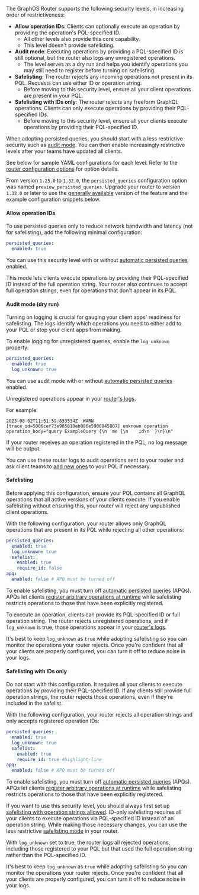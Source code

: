 The GraphOS Router supports the following security levels, in increasing order of restrictiveness:

- **Allow operation IDs**: Clients can optionally execute an operation by providing the operation's PQL-specified ID.
  - All other levels also provide this core capability.
  - This level doesn't provide safelisting.
- **Audit mode**: Executing operations by providing a PQL-specified ID is still optional, but the router also logs any unregistered operations.
  - The level serves as a dry run and helps you identify operations you may still need to register before turning on safelisting.
- **Safelisting**: The router rejects any incoming operations not present in its PQL. Requests can use either ID or operation string.
  - Before moving to this security level, ensure all your client operations are present in your PQL.
- **Safelisting with IDs only**: The router rejects any freeform GraphQL operations. Clients can only execute operations by providing their PQL-specified IDs.
  - Before moving to this security level, ensure all your clients execute operations by providing their PQL-specified ID.

When adopting persisted queries, you should start with a less restrictive security such as [audit mode](#audit-mode-dry-run). You can then enable increasingly restrictive levels after your teams have updated all clients.

See below for sample YAML configurations for each level. Refer to the [router configuration options](/router/configuration/persisted-queries#configuration-options) for option details.

<Note>

From version `1.25.0` to `1.32.0`, the `persisted_queries` configuration option was named `preview_persisted_queries`. Upgrade your router to version `1.32.0` or later to use the [generally available](/resources/product-launch-stages/#general-availability) version of the feature and the example configuration snippets below.

</Note>

#### Allow operation IDs

To use persisted queries only to reduce network bandwidth and latency (not for safelisting), add the following minimal configuration:

```yaml title="router.yaml"
persisted_queries:
  enabled: true
```

<Note>

You can use this security level with or without [automatic persisted queries](/router/configuration/in-memory-caching#caching-automatic-persisted-queries-apq) enabled.

</Note>

This mode lets clients execute operations by providing their PQL-specified ID instead of the full operation string.
Your router also continues to accept full operation strings, even for operations that don't appear in its PQL.

#### Audit mode (dry run)

Turning on logging is crucial for gauging your client apps' readiness for safelisting. The logs identify which operations you need to either add to your PQL or stop your client apps from making.

To enable logging for unregistered queries, enable the `log_unknown` property:

```yaml title="router.yaml"
persisted_queries:
  enabled: true
  log_unknown: true
```

<Note>

You can use audit mode with or without [automatic persisted queries](/router/configuration/in-memory-caching#caching-automatic-persisted-queries-apq) enabled.

</Note>

Unregistered operations appear in your [router's logs](/router/configuration/telemetry/exporters/logging/overview).

For example:

```
2023-08-02T11:51:59.833534Z  WARN [trace_id=5006cef73e985810eb086e5900945807] unknown operation operation_body="query ExampleQuery {\n  me {\n    id\n  }\n}\n"
```

If your router receives an operation registered in the PQL, no log message will be output.

You can use these router logs to audit operations sent to your router and ask client teams to [add new ones](/graphos/operations/persisted-queries#3-operation-registration) to your PQL if necessary.

#### Safelisting

<Caution>

Before applying this configuration, ensure your PQL contains all GraphQL operations that all active versions of your clients execute. If you enable safelisting without ensuring this, your router will reject any unpublished client operations.

</Caution>

With the following configuration, your router allows only GraphQL operations that are present in its PQL while rejecting all other operations:

```yaml title="router.yaml"
persisted_queries:
  enabled: true
  log_unknown: true
  safelist:
    enabled: true
    require_id: false
apq:
  enabled: false # APQ must be turned off
```

<Note>

To enable safelisting, you must turn off [automatic persisted queries](/router/configuration/in-memory-caching#caching-automatic-persisted-queries-apq) (APQs). APQs let clients [register arbitrary operations at runtime](#differences-from-automatic-persisted-queries) while safelisting restricts operations to those that have been explicitly registered.

</Note>

To execute an operation, clients can provide its PQL-specified ID or full operation string.
The router rejects unregistered operations, and if `log_unknown` is true, those operations appear in your [router's logs](/router/configuration/telemetry/exporters/logging/overview).

<Tip>

It's best to keep `log_unknown` as `true` while adopting safelisting so you can monitor the operations your router rejects. Once you're confident that all your clients are properly configured, you can turn it off to reduce noise in your logs.

</Tip>

#### Safelisting with IDs only

<Caution>

Do not start with this configuration. It requires all your clients to execute operations by providing their PQL-specified ID. If any clients still provide full operation strings, the router rejects those operations, even if they're included in the safelist.

</Caution>

With the following configuration, your router rejects all operation strings and only accepts registered operation IDs:

```yaml title="router.yaml"
persisted_queries:
  enabled: true
  log_unknown: true
  safelist:
    enabled: true
    require_id: true #highlight-line
apq:
  enabled: false # APQ must be turned off
```

<Note>

To enable safelisting, you must turn off [automatic persisted queries](/router/configuration/in-memory-caching#caching-automatic-persisted-queries-apq) (APQs). APQs let clients [register arbitrary operations at runtime](#differences-from-automatic-persisted-queries) while safelisting restricts operations to those that have been explicitly registered.

</Note>

If you want to use this security level, you should always first set up [safelisting with operation strings allowed](#safelisting). ID-only safelisting requires all your clients to execute operations via PQL-specified ID instead of an operation string. While making those necessary changes, you can use the less restrictive [safelisting mode](#safelisting) in your router.

With `log_unknown` set to true, the router [logs](/router/configuration/telemetry/exporters/logging/overview) all rejected operations, including those registered to your PQL but that used the full operation string rather than the PQL-specified ID.

<Note>

It's best to keep `log_unknown` as `true` while adopting safelisting so you can monitor the operations your router rejects. Once you're confident that all your clients are properly configured, you can turn it off to reduce noise in your logs.

</Note>
